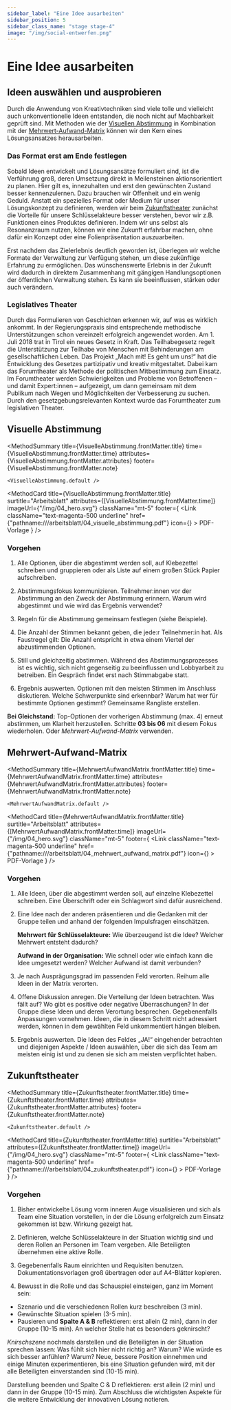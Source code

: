 ```yaml
---
sidebar_label: "Eine Idee ausarbeiten"
sidebar_position: 5
sidebar_class_name: "stage stage-4"
image: "/img/social-entwerfen.png"
---
```



# Eine Idee ausarbeiten

## Ideen auswählen und ausprobieren

Durch die Anwendung von Kreativtechniken sind viele tolle und vielleicht auch unkonventionelle Ideen entstanden, die noch nicht auf Machbarkeit geprüft sind. Mit Methoden wie der [Visuellen Abstimmung](#visuelle-abstimmung) in Kombination mit der [Mehrwert-Aufwand-Matrix](#mehrwert-aufwand-matrix) können wir den Kern eines Lösungsansatzes herausarbeiten.

### Das Format erst am Ende festlegen

Sobald Ideen entwickelt und Lösungsansätze formuliert sind, ist die Verführung groß, deren Umsetzung direkt in Meilensteinen aktionsorientiert zu planen. Hier gilt es, innezuhalten und erst den gewünschten Zustand besser kennenzulernen. Dazu brauchen wir Offenheit und ein wenig Geduld. Anstatt ein spezielles Format oder Medium für unser Lösungskonzept zu definieren, werden wir beim [Zukunftstheater](#zukunftstheater) zunächst die Vorteile für unsere Schlüsselakteure besser verstehen, bevor wir z.B. Funktionen eines Produktes definieren. Indem wir uns selbst als Resonanzraum nutzen, können wir eine Zukunft erfahrbar machen, ohne dafür ein Konzept oder eine Folienpräsentation auszuarbeiten.

Erst nachdem das Zielerlebnis deutlich geworden ist, überlegen wir welche Formate der Verwaltung zur Verfügung stehen, um diese zukünftige Erfahrung zu ermöglichen. Das wünschenswerte Erlebnis in der Zukunft wird dadurch in direktem Zusammenhang mit gängigen Handlungsoptionen der öffentlichen Verwaltung stehen. Es kann sie beeinflussen, stärken oder auch verändern.

### Legislatives Theater

Durch das Formulieren von Geschichten erkennen wir, auf was es wirklich ankommt. In der Regierungspraxis sind entsprechende methodische Unterstützungen schon vereinzelt erfolgreich angewendet worden. Am 1. Juli 2018 trat in Tirol ein neues Gesetz in Kraft. Das Teilhabegesetz regelt die Unterstützung zur Teilhabe von Menschen mit Behinderungen am gesellschaftlichen Leben. Das Projekt „Mach mit! Es geht um uns!“ hat die Entwicklung des Gesetzes partizipativ und kreativ mitgestaltet. Dabei kam das Forumtheater als Methode der politischen Mitbestimmung zum Einsatz. Im Forumtheater werden Schwierigkeiten und Probleme von Betroffenen – und damit Expert:innen – aufgezeigt, um dann gemeinsam mit dem Publikum nach Wegen und Möglichkeiten der Verbesserung zu suchen. Durch den gesetzgebungsrelevanten Kontext wurde das Forumtheater zum legislativen Theater.

## Visuelle Abstimmung

<MethodSummary
	title={VisuelleAbstimmung.frontMatter.title}
	time={VisuelleAbstimmung.frontMatter.time}
	attributes={VisuelleAbstimmung.frontMatter.attributes}
	footer={VisuelleAbstimmung.frontMatter.note}
>
	<VisuelleAbstimmung.default />
</MethodSummary>

<MethodCard
	title={VisuelleAbstimmung.frontMatter.title}
	surtitle="Arbeitsblatt"
	attributes={[VisuelleAbstimmung.frontMatter.time]}
	imageUrl={"/img/04_hero.svg"}
	className="mt-5"
	footer={
		<Link
			className="text-magenta-500 underline"
			href={"pathname:///arbeitsblatt/04_visuelle_abstimmung.pdf"}
			icon={<EditIcon className="w-3 h-3 text-inherit" />}
		>
			PDF-Vorlage
		</Link>
	}
/>

### Vorgehen

1. Alle Optionen, über die abgestimmt werden soll, auf Klebezettel schreiben und gruppieren oder als Liste auf einem großen Stück Papier aufschreiben.

2. Abstimmungsfokus kommunizieren. Teilnehmer:innen vor der Abstimmung an den Zweck der Abstimmung erinnern. Warum wird abgestimmt und wie wird das Ergebnis verwendet?

3. Regeln für die Abstimmung gemeinsam festlegen (siehe Beispiele).

4. Die Anzahl der Stimmen bekannt geben, die jede:r Teilnehmer:in hat. Als Faustregel gilt: Die Anzahl entspricht in etwa einem Viertel der abzustimmenden Optionen.

5. Still und gleichzeitig abstimmen. Während des Abstimmungsprozesses ist es wichtig, sich nicht gegenseitig zu beeinflussen und Lobbyarbeit zu betreiben. Ein Gespräch findet erst nach Stimmabgabe statt.

6. Ergebnis auswerten. Optionen mit den meisten Stimmen im Anschluss diskutieren. Welche Schwerpunkte sind erkennbar? Warum hat wer für bestimmte Optionen gestimmt? Gemeinsame Rangliste erstellen.

**Bei Gleichstand:** Top-Optionen der vorherigen Abstimmung (max. 4) erneut abstimmen, um Klarheit herzustellen. Schritte **03 bis 06** mit diesem Fokus wiederholen. Oder _Mehrwert-Aufwand-Matrix_ verwenden.

## Mehrwert-Aufwand-Matrix

<MethodSummary
	title={MehrwertAufwandMatrix.frontMatter.title}
	time={MehrwertAufwandMatrix.frontMatter.time}
	attributes={MehrwertAufwandMatrix.frontMatter.attributes}
	footer={MehrwertAufwandMatrix.frontMatter.note}
>
	<MehrwertAufwandMatrix.default />
</MethodSummary>

<MethodCard
	title={MehrwertAufwandMatrix.frontMatter.title}
	surtitle="Arbeitsblatt"
	attributes={[MehrwertAufwandMatrix.frontMatter.time]}
	imageUrl={"/img/04_hero.svg"}
	className="mt-5"
	footer={
		<Link
			className="text-magenta-500 underline"
			href={"pathname:///arbeitsblatt/04_mehrwert_aufwand_matrix.pdf"}
			icon={<EditIcon className="w-3 h-3 text-inherit" />}
		>
			PDF-Vorlage
		</Link>
	}
/>

### Vorgehen

1. Alle Ideen, über die abgestimmt werden soll, auf einzelne Klebezettel schreiben. Eine Überschrift oder ein Schlagwort sind dafür ausreichend.

2. Eine Idee nach der anderen präsentieren und die Gedanken mit der Gruppe teilen und anhand der folgenden Impulsfragen einschätzen.

   **Mehrwert für Schlüsselakteure:** Wie überzeugend ist die Idee? Welcher Mehrwert entsteht dadurch?

   **Aufwand in der Organisation:** Wie schnell oder wie einfach kann die Idee umgesetzt werden? Welcher Aufwand ist damit verbunden?

3. Je nach Ausprägungsgrad im passenden Feld verorten. Reihum alle Ideen in der Matrix verorten.

4. Offene Diskussion anregen. Die Verteilung der Ideen betrachten. Was fällt auf? Wo gibt es positive oder negative Überraschungen? In der Gruppe diese Ideen und deren Verortung besprechen. Gege­benenfalls Anpassungen vornehmen. Ideen, die in diesem Schritt nicht adressiert werden, können in dem gewählten Feld unkommentiert hängen bleiben.

5. Ergebnis auswerten. Die Ideen des Feldes „JA!“ eingehender betrachten und diejenigen Aspekte / Ideen auswählen, über die sich das Team am meisten einig ist und zu denen sie sich am meisten verpflichtet haben.

## Zukunftstheater

<MethodSummary
	title={Zukunftstheater.frontMatter.title}
	time={Zukunftstheater.frontMatter.time}
	attributes={Zukunftstheater.frontMatter.attributes}
	footer={Zukunftstheater.frontMatter.note}
>
	<Zukunftstheater.default />
</MethodSummary>

<MethodCard
	title={Zukunftstheater.frontMatter.title}
	surtitle="Arbeitsblatt"
	attributes={[Zukunftstheater.frontMatter.time]}
	imageUrl={"/img/04_hero.svg"}
	className="mt-5"
	footer={
		<Link
			className="text-magenta-500 underline"
			href={"pathname:///arbeitsblatt/04_zukunftstheater.pdf"}
			icon={<EditIcon className="w-3 h-3 text-inherit" />}
		>
			PDF-Vorlage
		</Link>
	}
/>

### Vorgehen

1. Bisher entwickelte Lösung vorm inneren Auge visualisieren und sich als Team eine Situation vorstellen, in der die Lösung erfolgreich zum Einsatz gekommen ist bzw. Wirkung gezeigt hat.

2. Definieren, welche Schlüsselakteure in der Situation wichtig sind und deren Rollen an Personen im Team vergeben. Alle Beteiligten übernehmen eine aktive Rolle.

3. Gegebenenfalls Raum einrichten und Requisiten benutzen. Dokumentationsvorlagen groß übertragen oder auf A4-Blätter kopieren.

4. Bewusst in die Rolle und das Schauspiel einsteigen, ganz im Moment sein:

- Szenario und die verschiedenen Rollen kurz beschreiben (3 min).
- Gewünschte Situation spielen (3-5 min).
- Pausieren und **Spalte A & B** reflektieren: erst allein (2 min), dann in der Gruppe (10-15 min). An welcher Stelle hat es besonders geknirscht?

_Knirschszene_ nochmals darstellen und die Beteiligten in der Situation sprechen lassen: Was fühlt sich hier nicht richtig an? Warum? Wie würde es sich besser anfühlen? Warum? Neue, bessere Position einnehmen und einige Minuten experimentieren, bis eine Situation gefunden wird, mit der alle Beteiligten einverstanden sind (10-15 min).

Darstellung beenden und Spalte C & D reflektieren: erst allein (2 min) und dann in der Gruppe (10-15 min). Zum Abschluss die wichtigsten Aspekte für die weitere Entwicklung der innovativen Lösung notieren.
